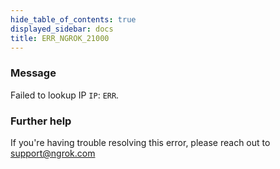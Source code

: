 ```yaml
---
hide_table_of_contents: true
displayed_sidebar: docs
title: ERR_NGROK_21000
---
```


### Message

Failed to lookup IP `IP`: `ERR`.

<ErrorDetails />

### Further help

If you're having trouble resolving this error, please reach out to [support@ngrok.com](mailto:support@ngrok.com?subject=Help%20with%20ERR_NGROK_21000)

